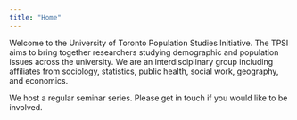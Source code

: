 ```yaml
---
title: "Home"
---
```


Welcome to the University of Toronto Population Studies Initiative. The TPSI aims to bring together researchers studying demographic and population issues across the university. We are an interdisciplinary group including affiliates from sociology, statistics, public health, social work, geography, and economics.

We host a regular seminar series. Please get in touch if you would like to be involved.